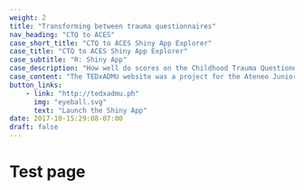 ```yaml
---
weight: 2
title: "Transforming between trauma questionnaires"
nav_heading: "CTQ to ACES"
case_short_title: "CTQ to ACES Shiny App Explorer"
case_title: "CTQ to ACES Shiny App Explorer"
case_subtitle: "R: Shiny App"
case_description: "How well do scores on the Childhood Trauma Questionnaire translate to the Adverse Childhood Experience Questionnaire?"
case_content: "The TEDxADMU website was a project for the Ateneo Junior Marketing Association. It's a project where I helped them reach a 66.8% conversion rate from scratch."
button_links:
    - link: "http://tedxadmu.ph"
      img: "eyeball.svg"
      text: "Launch the Shiny App"
date: 2017-10-15:29:08-07:00
draft: false
---
```


# Test page